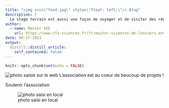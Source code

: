 ---
title: "<img src=\"fond.jpg\" style=\"float: left;\"/> Blog"
description: |
  Le stage terrain est aussi une façon de voyager et de visiter des régions parfois inconnus. Nous avons visité une ancienne mine d'extraction.
author:
  - name: Master SEE
    url: https://www.cfa-sciences.fr/fr/master-sciences-de-lunivers-environnement-ecologie-parcours-see
date: 08-17-2021
output: 
  distill::distill_article:
    self_contained: false
---


```{r setup, include=FALSE}
knitr::opts_chunk$set(echo = FALSE)
```

![photo saisie sur le web](https://www.cfa-sciences.fr/sites/default/files/2020-09/isee.png)
L'association est au coeur de beucoup de projets ! 

Soutenir l'association 

![photo saisi en local](fond.jpg)




